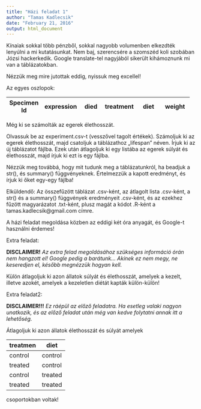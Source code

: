 ```yaml
---
title: "Házi feladat 1"
author: "Tamas Kadlecsik"
date: "February 21, 2016"
output: html_document
---
```


Kínaiak sokkal több pénzből, sokkal nagyobb volumenben elkezdték lenyúlni a mi kutatásunkat. Nem baj, szerencsére a szomszéd koli szobában Józsi hackerkedik. Google translate-tel nagyjából sikerült kihámoznunk mi van a táblázatokban.

Nézzük meg mire jutottak eddig, nyissuk meg excellel!

Az egyes oszlopok: 

+---------------------+--------------------+--------------------+--------------+-------------------------+-------------------------+
| Specimen Id         | expression         | died               | treatment    | diet                    | weight                  |
+=====================+====================+====================+==============+=========================+=========================+
| Az állat azonosítója| A kísérlet hányadik| A kísérlet hányadik| Kezelt-e,    | Turbósított diétán volt-| Mekkora volt a tömege   |
| a kísérletben       | napján született   | napján halt meg    | vagy kontroll| e, vagy simán           | grammban, amikor meghalt|

Még ki se számolták az egerek élethosszát. 

Olvassuk be az experiment.csv-t (vesszővel tagolt értékek). Számoljuk ki az egerek élethosszát, majd csatoljuk a táblázathoz „lifespan” néven. Írjuk ki az új táblázatot fájlba. Ezek után átlagoljuk ki egy listába az egerek súlyát és élethosszát, majd írjuk ki ezt is egy fájlba. 

Nézzük meg továbbá, hogy mit tudunk meg a táblázatunkról, ha beadjuk a str(), és summary() függvényeknek. Értelmezzük a kapott eredményt, és írjuk ki őket egy-egy fájlba!

Elküldendő: Az összefűzött táblázat .csv-ként, az átlagolt lista .csv-ként,  a str() és a summary() függvények eredményeit .csv-ként, és az ezekhez fűzött magyarázatot .txt-ként, plusz magát a kódot .R-ként a tamas.kadlecsik@gmail.com címre.

A házi feladat megoldása közben az eddigi két óra anyagát, és Google-t használni érdemes! 

Extra feladat: 

**DISCLAIMER!** _Az extra felad megoldásához szükséges információ órán nem hangzott el! Google pedig a barátunk… Akinek ez nem megy, ne keseredjen el, később megnézzük hogyan kell._

Külön átlagoljuk ki azon állatok súlyát és élethosszát, amelyek a kezelt, illetve azokét, amelyek a kezeletlen diétát kapták külön-külön!

Extra feladat2:

**DISCLAIMER!!!** _Ez ráépül az előző feladatra. Ha esetleg valaki nagyon unatkozik, és az előző feladat után még van kedve folytatni annak itt a lehetőség._

Átlagoljuk ki azon állatok élethosszát és súlyát amelyek

|treatmen|diet|
|--------|----|
|control|control|
|treated|control|
|control|treated|
|treated|treated|

csoportokban voltak!
